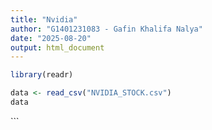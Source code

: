 ```yaml
---
title: "Nvidia"
author: "G1401231083 - Gafin Khalifa Nalya"
date: "2025-08-20"
output: html_document
---
```


```r
library(readr)
```

```r

data <- read_csv("NVIDIA_STOCK.csv")
data
```

```